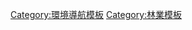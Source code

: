 {{Navbox
|name       = 各国林业
|title      = 各国[[林业]]
|state      = {{{state|autocollapse}}}
|listclass  = hlist
|image      = [[File:GrouseMountainBC.JPG|120px]]

| aboveclass = hlist
| above =
* [[各国森林面积列表]]
** {{tsl|en|Deforestation by region||deforestation}}
* {{tsl|en|List of forestry ministries||Ministries}}
* {{tsl|en|List of forest research institutes||Research institutes}}
* {{tsl|en|List of forestry universities and colleges||Universities and colleges}}
* {{tsl|en|List of forestry technical schools||Technical schools}}

|group1  = [[非洲]]
|list1   =
* {{tsl|en|Forestry in Angola||Angola}}
* [[中非共和國經濟]]
* {{tsl|en|Forestry in Chad||Chad}}
* {{tsl|en|Forestry in Ethiopia||Ethiopia}}
* {{tsl|en|Forestry in Gabon||Gabon}}
* {{tsl|en|Forestry in Ghana||Ghana}}
* {{tsl|en|Forestry in Uganda||Uganda}}

|group2  = 美洲
|list2   =
* {{tsl|en|Forestry in Argentina||Argentina}}
* {{tsl|en|Forestry in Chile||Chile}}

|group3 = [[亚洲]]
|list3  =
* {{tsl|en|Forestry in Bangladesh||Bangladesh}}
* {{tsl|en|Forestry in Bhutan||Bhutan}}
* {{tsl|en|Forestry in India||India}}
* {{tsl|en|Agriculture, forestry, and fishing in Japan#Forestry||Japan}}
* {{tsl|en|Forestry in Pakistan||Pakistan}}
* {{tsl|en|Forestry in Syria||Syria}}

|group4 = [[欧洲]]
|list4 =
* {{tsl|en|Forestry in Estonia||Estonia}}
* [[芬兰林业|芬兰]]
* {{tsl|en|Forestry in Russia||Russia}}
* {{tsl|en|Forestry in the United Kingdom||United Kingdom}}

|group5 = [[大洋洲]]
|list5=
* {{tsl|en|Forestry in Australia||Australia}} ({{tsl|en|Forestry in Tasmania||Tasmania}})
* {{tsl|en|Forestry in New Zealand||New Zealand}}

|group6  = 中央机构
|list6   =
* {{tsl|en|Canadian Forest Service||Canada}}
* {{tsl|en|National Forest Corporation (Chile)||Chile}}
* {{tsl|en|Danish Forest and Nature Agency||Denmark}}
* {{tsl|en|Kenya Forest Service||Kenya}}
* {{tsl|en|National Forestry Commission of Mexico||Mexico}}
* {{tsl|en|Papua New Guinea Forestry Authority||Papua New Guinea}}
* {{tsl|en|Romsilva||Romania}}
* {{tsl|en|Korea Forest Service||South Korea}}
* {{tsl|en|Department of Forest Conservation (Sri Lanka)||Sri Lanka}}
* [[United States Forest Service|United States]]

| belowclass = hlist
| below =
* {{portal-inline|size=tiny|林業}}
* {{icon|category}} '''[[:Category:各國林業|分类]]'''
** [[:Category:各大洲林业|各大洲]]
** [[:Category:林业机构|机构]]
* {{icon|commons}} '''[[Commons:Category:Forestry by country|共享資源]]'''
* {{icon|wikiproject}} '''{{tsl|en|Wikipedia:WikiProject Forestry||维基专题}}'''
}}<noinclude>
{{collapsible option}}

{{tsl|en|Category:Forestry templates||Category:Forestry templates}}
[[Category:環境導航模板]]
[[Category:林業模板]]
</noinclude>